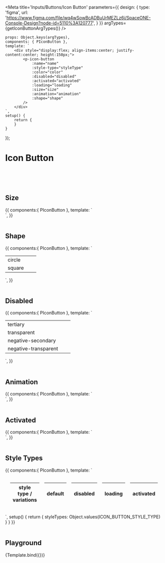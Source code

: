 


<Meta title='Inputs/Buttons/Icon Button' parameters={{
    design: {
        type: 'figma',
        url: 'https://www.figma.com/file/wq4wSowBcADBuUrMEZLz6i/SpaceONE-Console-Design?node-id=5110%3A120777',
    }
}} argTypes={getIconButtonArgTypes()}
/>


    props: Object.keys(argTypes),
    components: { PIconButton },
    template: `
        <div style="display:flex; align-items:center; justify-content:center; height:150px;">
            <p-icon-button
                :name="name"
                :style-type="styleType"
                :color="color"
                :disabled="disabled"
                :activated="activated"
                :loading="loading"
                :size="size"
                :animation="animation"
                :shape="shape"
            />
        </div>
    `,
    setup() {
        return {
        }
    }
});


# Icon Button

<br/>
<br/>
<br/>

## Size

<Canvas>
    <Story name="size">
        {{
            components:{ PIconButton },
            template: `
                <div style="display:flex; align-items:center; justify-content:center;">
                    <p-icon-button class="flex-shrink-0 mr-8" name="ic_refresh" size="sm" />
                    <p-icon-button class="flex-shrink-0 mr-8" name="ic_refresh" />
                    <p-icon-button class="flex-shrink-0 mr-8" name="ic_refresh" size="lg" />
                </div>`,
        }}
    </Story>
</Canvas>

<br/>
<br/>


## Shape
<Canvas>
    <Story name="Shape">
        {{
            components:{ PIconButton },
            template: `
<table>
    <tr>
        <td>circle</td>
        <td><p-icon-button style-type="tertiary" style="margin: 0.5rem" name="ic_refresh" shape="circle" /></td>
    </tr>
    <tr>
        <td>square</td>
        <td><p-icon-button style-type="tertiary" style="margin: 0.5rem" name="ic_refresh" shape="square" /></td>
    </tr>
</table>`,
        }}
    </Story>
</Canvas>

<br/>
<br/>


## Disabled

<Canvas>
    <Story name="Disabled">
        {{
            components:{ PIconButton },
            template: `
<table>
    <tr>
        <td>tertiary</td>
        <td><p-icon-button style-type="tertiary" style="margin: 0.5rem" name="ic_refresh" disabled /></td>
    </tr>
    <tr>
        <td>transparent</td>
        <td><p-icon-button style-type="transparent" style="margin: 0.5rem" name="ic_refresh" disabled /></td>
    </tr>
    <tr>
        <td>negative-secondary</td>
        <td><p-icon-button style-type="negative-secondary" style="margin: 0.5rem" name="ic_refresh" disabled /></td>
    </tr>
    <tr>
        <td>negative-transparent</td>
        <td><p-icon-button style-type="negative-transparent" style="margin: 0.5rem" name="ic_refresh" disabled /></td>
    </tr>
</table>`,
        }}
    </Story>
</Canvas>

<br/>
<br/>

## Animation

<Canvas>
    <Story name="Animation">
        {{
            components:{ PIconButton },
            template: `
                <div style="text-align:center">
                    <p-icon-button style-type="tertiary" animation="spin" style="margin: 0.5rem" name="ic_refresh" />
                    <p-icon-button style-type="transparent" animation="spin" style="margin: 0.5rem" name="ic_refresh" />
                </div>`,
        }}
    </Story>
</Canvas>

<br/>
<br/>


## Activated

<Canvas>
    <Story name="Activated">
        {{
            components:{ PIconButton },
            template: `
                <div style="text-align:center">
                    <p-icon-button style-type="transparent" style="margin: 0.5rem" name="ic_refresh" />
                    <p-icon-button style-type="transparent" :activated="true" style="margin: 0.5rem" name="ic_refresh" />
                </div>`,
        }}
    </Story>
</Canvas>

<br/>
<br/>

## Style Types
<Canvas>
    <Story name="Style Types">
        {{
            components:{ PIconButton },
            template: `
<table style="border-collapse: separate; border-spacing: 16px;">
    <thead>
        <tr>
            <th colspan="2">style type / variations</th>
            <th>default</th>
            <th>disabled</th>
            <th>loading</th>
            <th>activated</th>
        </tr>
    </thead>
    <tbody>
        <template v-for="(styleType) in styleTypes">
            <tr :key="styleType">
                <th colspan="2">{{styleType}}</th>
                <td><p-icon-button :style-type="styleType" name="ic_search" /></td>
                <td><p-icon-button :style-type="styleType" name="ic_search" disabled /></td>
                <td><p-icon-button :style-type="styleType" name="ic_search" loading /></td>
                <td><p-icon-button :style-type="styleType" name="ic_search" activated /></td>
            </tr>
        </template>
    </tbody>
</table>`,
            setup() {
                return {
                    styleTypes: Object.values(ICON_BUTTON_STYLE_TYPE)
                }
            }
        }}
    </Story>
</Canvas>

<br/>
<br/>


## Playground

<Canvas>
    <Story name="Playground" >
        {Template.bind({})}
    </Story>
</Canvas>

<ArgsTable story="Playground" />
